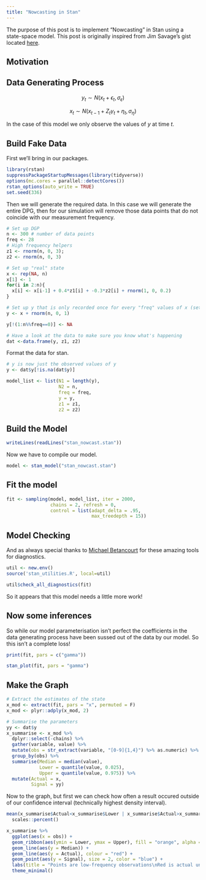 ```yaml
---
title: "Nowcasting in Stan"
---
```


The purpose of this post is to implement "Nowcasting" in Stan using a state-space model. This post is originally inspired from Jim Savage's gist located [here](https://github.com/khakieconomics/nowcasting_in_stan/blob/master/Nowcasting_with_stan.R).

## Motivation

## Data Generating Process

$$y_t \sim N(x_t + \epsilon_t, \sigma_{\epsilon})$$

$$x_t \sim N(x_{t-1}+Z_t\gamma_t + \eta_t, \sigma_{\eta})$$

In the case of this model we only observe the values of $y$ at time $t$.

## Build Fake Data

First we'll bring in our packages.

```r
library(rstan)
suppressPackageStartupMessages(library(tidyverse))
options(mc.cores = parallel::detectCores())
rstan_options(auto_write = TRUE)
set.seed(336)
```

Then we will generate the required data. In this case we will generate the entire DPG, then for our simulation will remove those data points that do not coincide with our measurement frequency.

```r
# Set up DGP
n <- 300 # number of data points
freq <- 28
# High frequency helpers
z1 <- rnorm(n, 0, 3);
z2 <- rnorm(n, 0, 3)

# Set up "real" state
x <- rep(NA, n)
x[1] <- 1
for(i in 2:n){
  x[i] <- x[i-1] + 0.4*z1[i] + -0.3*z2[i] + rnorm(1, 0, 0.2)
}

# Set up y that is only recorded once for every "freq" values of x (set freq above)
y <- x + rnorm(n, 0, 1)

y[!(1:n%%freq==0)] <- NA

# Have a look at the data to make sure you know what's happening
dat <-data.frame(y, z1, z2) 
```

Format the data for stan.

```r
# y is now just the observed values of y
y <- dat$y[!is.na(dat$y)]

model_list <- list(N1 = length(y), 
                   N2 = n, 
                   freq = freq, 
                   y = y, 
                   z1 = z1, 
                   z2 = z2)
```

## Build the Model

```r
writeLines(readLines("stan_nowcast.stan"))
```

Now we have to compile our model.

```r
model <- stan_model("stan_nowcast.stan")
```

## Fit the model

```r
fit <- sampling(model, model_list, iter = 2000, 
                chains = 2, refresh = 0,
                control = list(adapt_delta = .95,
                               max_treedepth = 15))
```

## Model Checking

And as always special thanks to [Michael Betancourt](https://betanalpha.github.io/) for these amazing tools for diagnostics. 

```r
util <- new.env()
source('stan_utilities.R', local=util)
```

```r
util$check_all_diagnostics(fit)
```

So it appears that this model needs a little more work! 

## Now some inferences

So while our model parameterisation isn't perfect the coefficients in the data generating process have been sussed out of the data by our model. So this isn't a complete loss!

```r
print(fit, pars = c("gamma"))
```

```r
stan_plot(fit, pars = "gamma")
```

## Make the Graph

```r
# Extract the estimates of the state
x_mod <- extract(fit, pars = "x", permuted = F)
x_mod <- plyr::adply(x_mod, 2)

# Summarise the parameters
yy <- dat$y
x_summarise <- x_mod %>% 
  dplyr::select(-chains) %>% 
  gather(variable, value) %>%
  mutate(obs = str_extract(variable, "[0-9]{1,4}") %>% as.numeric) %>%
  group_by(obs) %>%
  summarise(Median = median(value),
            Lower = quantile(value, 0.025),
            Upper = quantile(value, 0.975)) %>%
  mutate(Actual = x,
         Signal = yy)
```

Now to the graph, but first we can check how often a result occured outside of our confidence interval (technically highest density interval).

```r
mean(x_summarise$Actual<x_summarise$Lower | x_summarise$Actual>x_summarise$Upper) %>% 
  scales::percent()
```

```r
x_summarise %>% 
  ggplot(aes(x = obs)) +
  geom_ribbon(aes(ymin = Lower, ymax = Upper), fill = "orange", alpha = 0.5) +
  geom_line(aes(y = Median)) +
  geom_line(aes(y = Actual), colour = "red") +
  geom_point(aes(y = Signal), size = 2, color = "blue") +
  labs(title = "Points are low-frequency observations\nRed is actual underlying (hf) series\nblack and orange are our estimate bounds")+
  theme_minimal()

```

